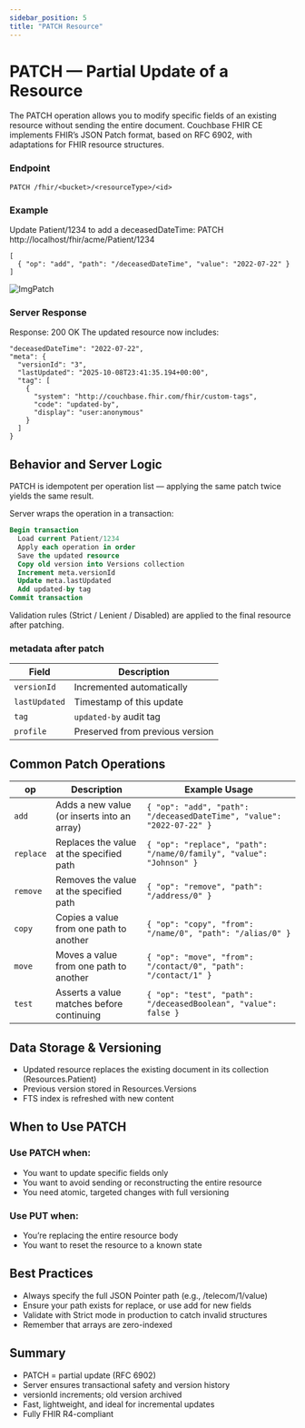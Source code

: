 ```yaml
---
sidebar_position: 5
title: "PATCH Resource"
---
```



# PATCH — Partial Update of a Resource

The PATCH operation allows you to modify specific fields of an existing resource without sending the entire document.
Couchbase FHIR CE implements FHIR’s JSON Patch format, based on RFC 6902, with adaptations for FHIR resource structures.

### Endpoint

```
PATCH /fhir/<bucket>/<resourceType>/<id>
```

### Example

Update Patient/1234 to add a deceasedDateTime:
PATCH http://localhost/fhir/acme/Patient/1234

```
[
  { "op": "add", "path": "/deceasedDateTime", "value": "2022-07-22" }
]
```

<img src={ImgPatch} alt="ImgPatch" />

### Server Response

Response: 200 OK
The updated resource now includes:

```
"deceasedDateTime": "2022-07-22",
"meta": {
  "versionId": "3",
  "lastUpdated": "2025-10-08T23:41:35.194+00:00",
  "tag": [
    {
      "system": "http://couchbase.fhir.com/fhir/custom-tags",
      "code": "updated-by",
      "display": "user:anonymous"
    }
  ]
}
```

## Behavior and Server Logic

PATCH is idempotent per operation list — applying the same patch twice yields the same result.

Server wraps the operation in a transaction:

```sql
Begin transaction
  Load current Patient/1234
  Apply each operation in order
  Save the updated resource
  Copy old version into Versions collection
  Increment meta.versionId
  Update meta.lastUpdated
  Add updated-by tag
Commit transaction
```

Validation rules (Strict / Lenient / Disabled) are applied to the final resource after patching.

### metadata after patch

| Field         | Description                     |
| ------------- | ------------------------------- |
| `versionId`   | Incremented automatically       |
| `lastUpdated` | Timestamp of this update        |
| `tag`         | `updated-by` audit tag          |
| `profile`     | Preserved from previous version |

## Common Patch Operations

| **op**    | **Description**                             | **Example Usage**                                                     |
| --------- | ------------------------------------------- | --------------------------------------------------------------------- |
| `add`     | Adds a new value (or inserts into an array) | `{ "op": "add", "path": "/deceasedDateTime", "value": "2022-07-22" }` |
| `replace` | Replaces the value at the specified path    | `{ "op": "replace", "path": "/name/0/family", "value": "Johnson" }`   |
| `remove`  | Removes the value at the specified path     | `{ "op": "remove", "path": "/address/0" }`                            |
| `copy`    | Copies a value from one path to another     | `{ "op": "copy", "from": "/name/0", "path": "/alias/0" }`             |
| `move`    | Moves a value from one path to another      | `{ "op": "move", "from": "/contact/0", "path": "/contact/1" }`        |
| `test`    | Asserts a value matches before continuing   | `{ "op": "test", "path": "/deceasedBoolean", "value": false }`        |

## Data Storage & Versioning

- Updated resource replaces the existing document in its collection (Resources.Patient)
- Previous version stored in Resources.Versions
- FTS index is refreshed with new content

## When to Use PATCH

### Use PATCH when:

- You want to update specific fields only
- You want to avoid sending or reconstructing the entire resource
- You need atomic, targeted changes with full versioning

### Use PUT when:

- You’re replacing the entire resource body
- You want to reset the resource to a known state

## Best Practices

- Always specify the full JSON Pointer path (e.g., /telecom/1/value)
- Ensure your path exists for replace, or use add for new fields
- Validate with Strict mode in production to catch invalid structures
- Remember that arrays are zero-indexed

## Summary

- PATCH = partial update (RFC 6902)
- Server ensures transactional safety and version history
- versionId increments; old version archived
- Fast, lightweight, and ideal for incremental updates
- Fully FHIR R4-compliant

